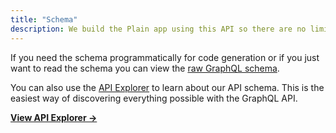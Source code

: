```yaml
---
title: "Schema"
description: We build the Plain app using this API so there are no limits in terms of what you can do programmatically vs. using the Plain app."
---
```


If you need the schema programmatically for code generation or if you just want to read the schema you can view the [raw GraphQL schema](https://core-api.uk.plain.com/graphql/v1/schema.graphql).

You can also use the [API Explorer](https://app.plain.com/developer/api-explorer/) to learn about our API schema. This is the easiest way of discovering everything possible with the GraphQL API.

[**View API Explorer →**](https://app.plain.com/developer/api-explorer/)
